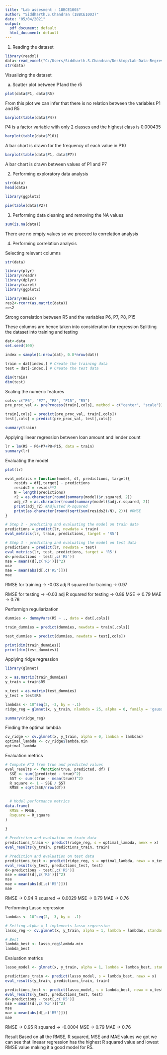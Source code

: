 ---
title: "Lab assesment - 18BCE1003"
author: "Siddharth.S.Chandran (18BCE1003)"
date: "05/04/2021"
output:
  pdf_document: default
  html_document: default
---

1. Reading the dataset 
```{r}
library(readxl)
data<-read_excel("C:/Users/Siddharth.S.Chandran/Desktop/Lab-Data-RegressionR5.xlsx")
str(data)
```

Visualizing the dataset 

a. Scatter plot between P1and the r5
```{r}
plot(data$P1, data$R5)
```

From this plot we can infer that there is no relation between the variables P1 and R5

```{r}
barplot(table(data$P4))
```
P4 is a factor variable with only 2 classes and the highest class is 0.000435


```{r}
barplot(table(data$P10))
```

A bar chart is drawn for the frequency of each value in P10 


```{r}
barplot(table(data$P1, data$P7))
```

A bar chart is drawn between values of P1 and P7

2. Performing exploratory data analysis 
```{r}
str(data)
head(data)
```

```{r}
library(ggplot2)

```



```{r}
pie(table(data$P2))
```

3. Performing data cleaning and removing the NA values
```{r}
sum(is.na(data))
```

There are no empty values so we proceed to correlation analysis

4. Performing correlation analysis 

Selecting relevant columns 
```{r}
str(data)
```

```{r}
library(plyr)
library(readr)
library(dplyr)
library(caret)
library(ggplot2)
```


```{r}
library(Hmisc)
res2<-rcorr(as.matrix(data))
res2
```
Strong correlation between R5 and the variables P6, P7, P8, P15 

These columns are hence taken into consideration for regression
Splitting the dataset into training and testing 
```{r}
dat<-data
set.seed(100) 

index = sample(1:nrow(dat), 0.8*nrow(dat)) 

train = dat[index,] # Create the training data 
test = dat[-index,] # Create the test data

dim(train)
dim(test)

```


Scaling the numeric features 
```{r}
cols<-c("P6", "P7", "P8", "P15", "R5")
pre_proc_val <- preProcess(train[,cols], method = c("center", "scale"))

train[,cols] = predict(pre_proc_val, train[,cols])
test[,cols] = predict(pre_proc_val, test[,cols])

summary(train)
```

Applying linear regression between loan amount and lender count 
```{r}
lr = lm(R5 ~ P6+P7+P8+P15, data = train)
summary(lr)
```

Evaluating the model 
```{r}
plot(lr)
```

```{r}
eval_metrics = function(model, df, predictions, target){
    resids = df[,target] - predictions
    resids2 = resids**2
    N = length(predictions)
    r2 = as.character(round(summary(model)$r.squared, 2))
    adj_r2 = as.character(round(summary(model)$adj.r.squared, 2))
    print(adj_r2) #Adjusted R-squared
    print(as.character(round(sqrt(sum(resids2)/N), 2))) #RMSE
}

# Step 2 - predicting and evaluating the model on train data
predictions = predict(lr, newdata = train)
eval_metrics(lr, train, predictions, target = 'R5')

# Step 3 - predicting and evaluating the model on test data
predictions = predict(lr, newdata = test)
eval_metrics(lr, test, predictions, target = 'R5')
d<-predictions - test[,c('R5')]
mse = mean((d[,c('R5')])^2)
mse
mae = mean(abs(d[,c('R5')]))
mae
```

RMSE for training -> -0.03 
adj R squared for training -> 0.97 

RMSE for testing -> -0.03
adj R squared for testing -> 0.89 
MSE -> 0.79 
MAE -> 0.76

Performign reguliarization 
```{r}
dummies <- dummyVars(R5 ~ ., data = dat[,cols])

train_dummies = predict(dummies, newdata = train[,cols])

test_dummies = predict(dummies, newdata = test[,cols])

print(dim(train_dummies))
print(dim(test_dummies))
```
Applying ridge regression 

```{r}
library(glmnet)

x = as.matrix(train_dummies)
y_train = train$R5

x_test = as.matrix(test_dummies)
y_test = test$R5

lambdas <- 10^seq(2, -3, by = -.1)
ridge_reg = glmnet(x, y_train, nlambda = 25, alpha = 0, family = 'gaussian', lambda = lambdas)

summary(ridge_reg)
```


Finding the optimal lambda 
```{r}
cv_ridge <- cv.glmnet(x, y_train, alpha = 0, lambda = lambdas)
optimal_lambda <- cv_ridge$lambda.min
optimal_lambda
```

Evaluation metrics
```{r}
# Compute R^2 from true and predicted values
eval_results <- function(true, predicted, df) {
  SSE <- sum((predicted - true)^2)
  SST <- sum((true - mean(true))^2)
  R_square <- 1 - SSE / SST
  RMSE = sqrt(SSE/nrow(df))

  
  # Model performance metrics
data.frame(
  RMSE = RMSE,
  Rsquare = R_square
)
  
}

# Prediction and evaluation on train data
predictions_train <- predict(ridge_reg, s = optimal_lambda, newx = x)
eval_results(y_train, predictions_train, train)

# Prediction and evaluation on test data
predictions_test <- predict(ridge_reg, s = optimal_lambda, newx = x_test)
eval_results(y_test, predictions_test, test)
d<-predictions - test[,c('R5')]
mse = mean((d[,c('R5')])^2)
mse
mae = mean(abs(d[,c('R5')]))
mae
```

RMSE -> 0.94 
R squared -> 0.0029 
MSE -> 0.79 
MAE -> 0.76

Performing Lasso regression 

```{r}
lambdas <- 10^seq(2, -3, by = -.1)

# Setting alpha = 1 implements lasso regression
lasso_reg <- cv.glmnet(x, y_train, alpha = 1, lambda = lambdas, standardize = TRUE, nfolds = 5)

# Best 
lambda_best <- lasso_reg$lambda.min 
lambda_best
```
Evaluation metrics
```{r}
lasso_model <- glmnet(x, y_train, alpha = 1, lambda = lambda_best, standardize = TRUE)

predictions_train <- predict(lasso_model, s = lambda_best, newx = x)
eval_results(y_train, predictions_train, train)

predictions_test <- predict(lasso_model, s = lambda_best, newx = x_test)
eval_results(y_test, predictions_test, test)
d<-predictions - test[,c('R5')]
mse = mean((d[,c('R5')])^2)
mse
mae = mean(abs(d[,c('R5')]))
mae
```

RMSE -> 0.95 
R squared -> -0.0004 
MSE -> 0.79 
MAE -> 0.76 


Result
Based on all the RMSE, R squared, MSE and MAE values we got we can see that lineaar regression has the highest R squared value and lowest RMSE value making it a good model for R5. 
